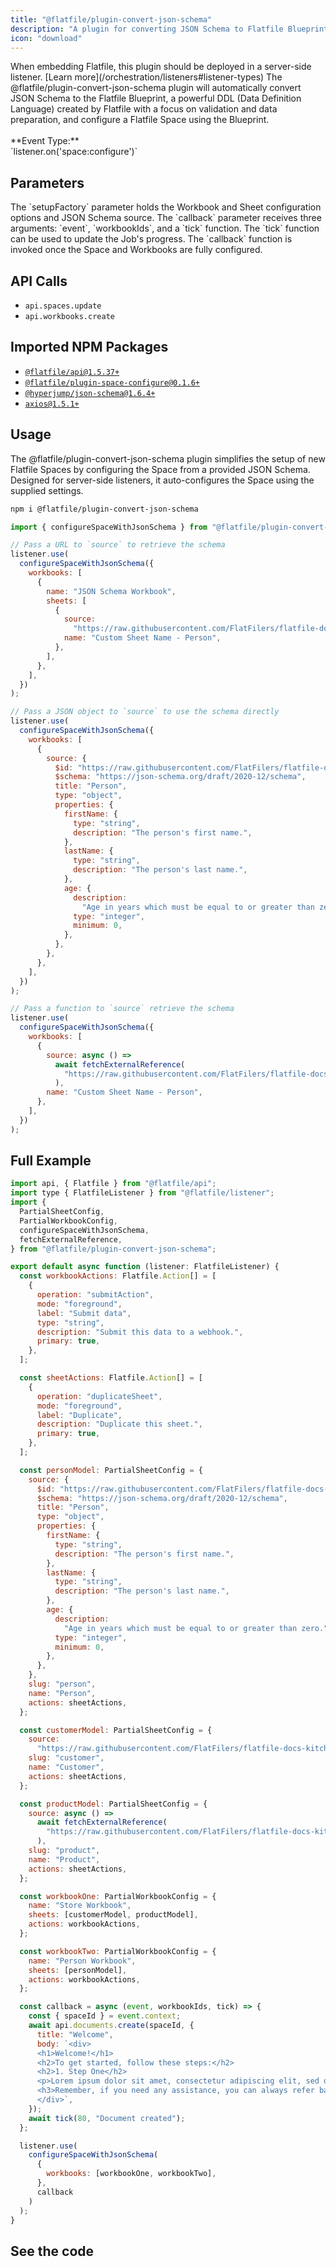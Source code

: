 ```yaml
---
title: "@flatfile/plugin-convert-json-schema"
description: "A plugin for converting JSON Schema to Flatfile Blueprint and configuring a Flatfile Space."
icon: "download"
---
```


<Warning>
  When embedding Flatfile, this plugin should be deployed in a server-side
  listener. [Learn more](/orchestration/listeners#listener-types)
</Warning>

<CardGroup cols={1}>
  <Card
    title="@flatfile/plugin-convert-json-schema"
    icon="download"
  >
    The @flatfile/plugin-convert-json-schema plugin will automatically convert JSON Schema to the Flatfile Blueprint, a powerful DDL (Data Definition Language) created by Flatfile with a focus on validation and data preparation, and configure a Flatfile Space using the Blueprint.
    <br />
    <br />
    **Event Type:**
    <br/>
    `listener.on('space:configure')`

  </Card>
</CardGroup>

## Parameters

<ParamField path="setupFactory" type="JsonSetupFactory" required>
  The `setupFactory` parameter holds the Workbook and Sheet configuration
  options and JSON Schema source.
</ParamField>

<ParamField path="callback" type="function">
  The `callback` parameter receives three arguments: `event`, `workbookIds`, and
  a `tick` function. The `tick` function can be used to update the Job's
  progress. The `callback` function is invoked once the Space and Workbooks are
  fully configured.
</ParamField>

## API Calls

- `api.spaces.update`
- `api.workbooks.create`

## Imported NPM Packages

- [`@flatfile/api@1.5.37+`](https://npmjs.com/package/@flatfile/api)
- [`@flatfile/plugin-space-configure@0.1.6+`](https://npmjs.com/package/@flatfile/plugin-space-configure)
- [`@hyperjump/json-schema@1.6.4+`](https://npmjs.com/package/@hyperjump/json-schema)
- [`axios@1.5.1+`](https://npmjs.com/package/axios)

## Usage

The @flatfile/plugin-convert-json-schema plugin simplifies the setup of new Flatfile Spaces by configuring the Space from a provided JSON Schema.
Designed for server-side listeners, it auto-configures the Space using the supplied settings.

```bash install
npm i @flatfile/plugin-convert-json-schema
```

```js import
import { configureSpaceWithJsonSchema } from "@flatfile/plugin-convert-json-schema";
```

<CodeGroup>

```js listener.js - source example 1
// Pass a URL to `source` to retrieve the schema
listener.use(
  configureSpaceWithJsonSchema({
    workbooks: [
      {
        name: "JSON Schema Workbook",
        sheets: [
          {
            source:
              "https://raw.githubusercontent.com/FlatFilers/flatfile-docs-kitchen-sink/main/typescript/dynamic-configurations-json-schema/example-schemas/person.json",
            name: "Custom Sheet Name - Person",
          },
        ],
      },
    ],
  })
);
```

```js listener.js - source example 2
// Pass a JSON object to `source` to use the schema directly
listener.use(
  configureSpaceWithJsonSchema({
    workbooks: [
      {
        source: {
          $id: "https://raw.githubusercontent.com/FlatFilers/flatfile-docs-kitchen-sink/main/typescript/dynamic-configurations-json-schema/example-schemas/person.json",
          $schema: "https://json-schema.org/draft/2020-12/schema",
          title: "Person",
          type: "object",
          properties: {
            firstName: {
              type: "string",
              description: "The person's first name.",
            },
            lastName: {
              type: "string",
              description: "The person's last name.",
            },
            age: {
              description:
                "Age in years which must be equal to or greater than zero.",
              type: "integer",
              minimum: 0,
            },
          },
        },
      },
    ],
  })
);
```

```js listener.js - source example 3
// Pass a function to `source` retrieve the schema
listener.use(
  configureSpaceWithJsonSchema({
    workbooks: [
      {
        source: async () =>
          await fetchExternalReference(
            "https://raw.githubusercontent.com/FlatFilers/flatfile-docs-kitchen-sink/main/typescript/dynamic-configurations-json-schema/example-schemas/person.json"
          ),
        name: "Custom Sheet Name - Person",
      },
    ],
  })
);
```

</CodeGroup>

## Full Example

```js listener.ts
import api, { Flatfile } from "@flatfile/api";
import type { FlatfileListener } from "@flatfile/listener";
import {
  PartialSheetConfig,
  PartialWorkbookConfig,
  configureSpaceWithJsonSchema,
  fetchExternalReference,
} from "@flatfile/plugin-convert-json-schema";

export default async function (listener: FlatfileListener) {
  const workbookActions: Flatfile.Action[] = [
    {
      operation: "submitAction",
      mode: "foreground",
      label: "Submit data",
      type: "string",
      description: "Submit this data to a webhook.",
      primary: true,
    },
  ];

  const sheetActions: Flatfile.Action[] = [
    {
      operation: "duplicateSheet",
      mode: "foreground",
      label: "Duplicate",
      description: "Duplicate this sheet.",
      primary: true,
    },
  ];

  const personModel: PartialSheetConfig = {
    source: {
      $id: "https://raw.githubusercontent.com/FlatFilers/flatfile-docs-kitchen-sink/main/typescript/dynamic-configurations-json-schema/example-schemas/person.json",
      $schema: "https://json-schema.org/draft/2020-12/schema",
      title: "Person",
      type: "object",
      properties: {
        firstName: {
          type: "string",
          description: "The person's first name.",
        },
        lastName: {
          type: "string",
          description: "The person's last name.",
        },
        age: {
          description:
            "Age in years which must be equal to or greater than zero.",
          type: "integer",
          minimum: 0,
        },
      },
    },
    slug: "person",
    name: "Person",
    actions: sheetActions,
  };

  const customerModel: PartialSheetConfig = {
    source:
      "https://raw.githubusercontent.com/FlatFilers/flatfile-docs-kitchen-sink/main/typescript/dynamic-configurations-json-schema/example-schemas/customer.json",
    slug: "customer",
    name: "Customer",
    actions: sheetActions,
  };

  const productModel: PartialSheetConfig = {
    source: async () =>
      await fetchExternalReference(
        "https://raw.githubusercontent.com/FlatFilers/flatfile-docs-kitchen-sink/main/typescript/dynamic-configurations-json-schema/example-schemas/product.json"
      ),
    slug: "product",
    name: "Product",
    actions: sheetActions,
  };

  const workbookOne: PartialWorkbookConfig = {
    name: "Store Workbook",
    sheets: [customerModel, productModel],
    actions: workbookActions,
  };

  const workbookTwo: PartialWorkbookConfig = {
    name: "Person Workbook",
    sheets: [personModel],
    actions: workbookActions,
  };

  const callback = async (event, workbookIds, tick) => {
    const { spaceId } = event.context;
    await api.documents.create(spaceId, {
      title: "Welcome",
      body: `<div>
      <h1>Welcome!</h1>
      <h2>To get started, follow these steps:</h2>
      <h2>1. Step One</h2>
      <p>Lorem ipsum dolor sit amet, consectetur adipiscing elit, sed do eiusmod tempor incididunt ut labore et dolore magna aliqua. Ut enim ad minim veniam, quis nostrud exercitation ullamco laboris nisi ut aliquip ex ea commodo consequat. Duis aute irure dolor in reprehenderit in voluptate velit esse cillum dolore eu fugiat nulla pariatur.</p>
      <h3>Remember, if you need any assistance, you can always refer back to this page by clicking "Welcome" in the left-hand sidebar!</h3>
      </div>`,
    });
    await tick(80, "Document created");
  };

  listener.use(
    configureSpaceWithJsonSchema(
      {
        workbooks: [workbookOne, workbookTwo],
      },
      callback
    )
  );
}
```

## See the code

<CardGroup cols={2}>
  <Card
    title="@flatfile/plugin-convert-json-schema"
    href="https://github.com/FlatFilers/flatfile-plugins/tree/main/plugins/json-schema"
    icon="github"
  ></Card>
</CardGroup>
